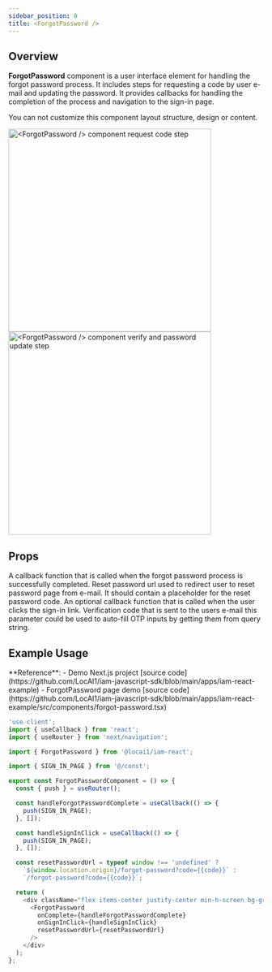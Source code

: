 ```yaml
---
sidebar_position: 0
title: <ForgotPassword />
---
```


## Overview

**ForgotPassword** component is a user interface element for handling the forgot password process.
It includes steps for requesting a code by user e-mail and updating the password. It provides callbacks for handling
the completion of the process and navigation to the sign-in page.

<Warning>You can not customize this component layout structure, design or content.</Warning>

<Frame caption="<ForgotPassword /> component request code step">
  <img width="400" noZoom src="/libraries/react/components/images/forgot-password/request-code.webp" alt="<ForgotPassword /> component request code step" />
</Frame>

<br />

<Frame caption="<ForgotPassword /> component verify and password update step">
  <img width="400" noZoom src="/libraries/react/components/images/forgot-password/update-password.webp" alt="<ForgotPassword /> component verify and password update step" />
</Frame>

## Props

<ResponseField name="onComplete" type="callback" required>
  A callback function that is called when the forgot password process is successfully completed.
</ResponseField>

<ResponseField name="resetPasswordUrl" type="string" required>
  Reset password url used to redirect user to reset password page from e-mail.
  It should contain a placeholder for the reset password code.
</ResponseField>

<ResponseField name="onSignUpClick" type="callback">
  An optional callback function that is called when the user clicks the sign-in link.
</ResponseField>

<ResponseField name="code" type="string">
  Verification code that is sent to the users e-mail this parameter could be used to auto-fill OTP inputs by
  getting them from query string.
</ResponseField>

## Example Usage

<Note>
  **Reference**:
  - Demo Next.js project [source code](https://github.com/LocAI1/iam-javascript-sdk/blob/main/apps/iam-react-example)
  - ForgotPassword page demo [source code](https://github.com/LocAI1/iam-javascript-sdk/blob/main/apps/iam-react-example/src/components/forgot-password.tsx)
</Note>

```typescript forgot-password.tsx
'use client';
import { useCallback } from 'react';
import { useRouter } from 'next/navigation';

import { ForgotPassword } from '@locai1/iam-react';

import { SIGN_IN_PAGE } from '@/const';

export const ForgotPasswordComponent = () => {
  const { push } = useRouter();

  const handleForgotPasswordComplete = useCallback(() => {
    push(SIGN_IN_PAGE);
  }, []);

  const handleSignInClick = useCallback(() => {
    push(SIGN_IN_PAGE);
  }, []);

  const resetPasswordUrl = typeof window !== 'undefined' ?
    `${window.location.origin}/forgot-password?code={{code}}` :
    `/forgot-password?code={{code}}`;

  return (
    <div className="flex items-center justify-center min-h-screen bg-gray-100">
      <ForgotPassword
        onComplete={handleForgotPasswordComplete}
        onSignInClick={handleSignInClick}
        resetPasswordUrl={resetPasswordUrl}
      />
    </div>
  );
};
```
